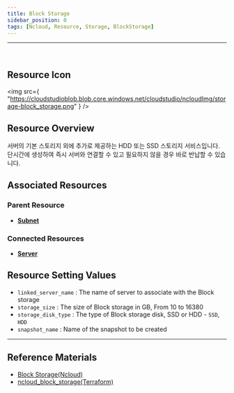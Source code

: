 ```yaml
---
title: Block Storage
sidebar_position: 0
tags: [Ncloud, Resource, Storage, BlockStorage]
---
```


<hr />
<br />

## Resource Icon

<img
    src={
        "https://cloudstudioblob.blob.core.windows.net/cloudstudio/ncloudImg/storage-block_storage.png"
    }
/>

## Resource Overview

서버의 기본 스토리지 외에 추가로 제공하는 HDD 또는 SSD 스토리지 서비스입니다. 단시간에 생성하여 즉시 서버와 연결할 수 있고 필요하지 않을 경우 바로 반납할 수 있습니다.

## Associated Resources

### Parent Resource

-   [**Subnet**](https://docs.cstudio.app/docs/resource/ncloud/Networking/Subnet)

### Connected Resources

-   [**Server**](https://docs.cstudio.app/docs/resource/ncloud/Compute/Server)

## Resource Setting Values

-   `linked_server_name` : The name of server to associate with the Block storage
-   `storage_size` : The size of Block storage in GB, From 10 to 16380
-   `storage_disk_type` : The type of Block storage disk, SSD or HDD - `SSD`, `HDD`
-   `snapshot_name` : Name of the snapshot to be created

---

## Reference Materials

-   [Block Storage(Ncloud)](https://www.ncloud.com/product/storage/blockStorage)
-   [ncloud_block_storage(Terraform)](https://registry.terraform.io/providers/NaverCloudPlatform/ncloud/latest/docs/resources/block_storage)
